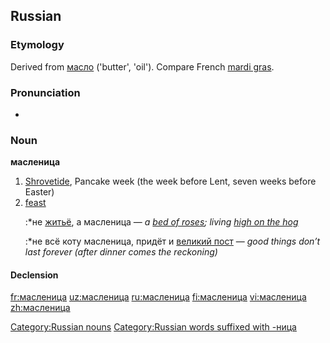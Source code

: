 ==Russian==

===Etymology===
Derived from [[масло]] ('butter', 'oil'). Compare French [[mardi gras]].

===Pronunciation===
* {{IPA|/ˈmaslʲinʲit͡sə/|lang=ru}}

===Noun===
'''масленица''' {{g|f}}

# [[Shrovetide]], Pancake week (the week before Lent, seven weeks before Easter) 
# [[feast]]
#:*не [[житьё]], а масленица — ''a [[bed of roses]]; living [[high on the hog]]''
#:*не всё коту масленица, придёт и [[великий пост]] — ''good things don’t last forever (after dinner comes the reckoning)''

====Declension====
{{ru-noun-ца-1|маслениц|ма́слениц}}

[[Category:Russian nouns]]
[[Category:Russian words suffixed with -ница]]

[[fr:масленица]]
[[uz:масленица]]
[[ru:масленица]]
[[fi:масленица]]
[[vi:масленица]]
[[zh:масленица]]